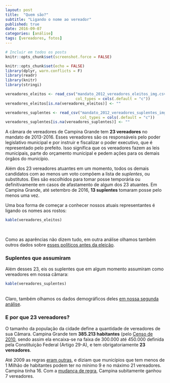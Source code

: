 ```yaml
---
layout: post
title:  "Quem são?"
subtitle: "Ligando o nome ao vereador"
published: true
date: 2016-09-07
categories: [análise]
tags: [vereadores, fotos]
---
```


```r
# Incluir em todos os posts
knitr::opts_chunk$set(screenshot.force = FALSE)
```


```r
knitr::opts_chunk$set(echo = FALSE) 
library(dplyr, warn.conflicts = F)
library(readr)
library(knitr)
library(stringi)

vereadores_eleitos <- read_csv("mandato_2012_vereadores_eleitos_img.csv", 
                               col_types = cols(.default = "c"))
vereadores_eleitos[is.na(vereadores_eleitos)] <- ""

vereadores_suplentes <- read_csv("mandato_2012_vereadores_suplentes_img.csv", 
                                 col_types = cols(.default = "c"))
vereadores_suplentes[is.na(vereadores_suplentes)] <- ""
```

A câmara de vereadores de Campina Grande tem **23 vereadores** no mandato de 2013-2016. Esses vereadores são os responsáveis pelo poder legislativo municipal e por instruir e fiscalizar o poder executivo, que é representado pelo prefeito. Isso significa que os vereadores fazem as leis municipais, parte do orçamento municipal e pedem ações para os demais órgãos do município. 

Além dos 23 vereadores atuantes em um momento, todos os demais candidatos com ao menos um voto compõem a lista de *suplentes*, ou substitutos. Eles são escolhidos para tomar posse temporária ou definitivamente em casos de afastamento de algum dos 23 atuantes. Em Campina Grande, até setembro de 2016, **13 suplentes** tomaram posse pelo menos uma vez.

Uma boa forma de começar a conhecer nossos atuais representantes é ligando os nomes aos rostos:
 

```r
kable(vereadores_eleitos) 
```

<br>

Como as aparências não dizem tudo, em outra análise olhamos também outros dados sobre [esses políticos antes da eleição](/2016/09/como-sao.html).

### Suplentes que assumiram

Além desses 23, eis os suplentes que em algum momento assumiram como vereadores em nossa câmara:

```r
kable(vereadores_suplentes)
```

<br>
Claro, também olhamos os dados demográficos deles [em nossa segunda análise](/2016/09/como-sao.html).

### E por que 23 vereadores?

O tamanho da população da cidade define a quantidade de vereadores de sua Câmara. Campina Grande tem **385.213 habitantes** (pelo [Censo de 2010](http://www.ibge.gov.br/home/estatistica/populacao/censo2010/), sendo assim ela encaixa-se na faixa de 300.000 até 450.000 definida pela Constituição Federal (Artigo 29-A), e tem obrigatoriamente **23 vereadores**.

Até 2009 as regras [eram outras](http://www2.camara.leg.br/documentos-e-pesquisa/publicacoes/estnottec/areas-da-conle/tema6/2010_10930.pdf), e diziam que municípios que tem menos de 1 Milhão de habitantes podem ter no mínimo 9 e no máximo 21 vereadores. Campina tinha 16. Com a [mudança de regra](http://www.planalto.gov.br/ccivil_03/constituicao/emendas/emc/emc58.htm), Campina subitamente ganhou 7 vereadores.
